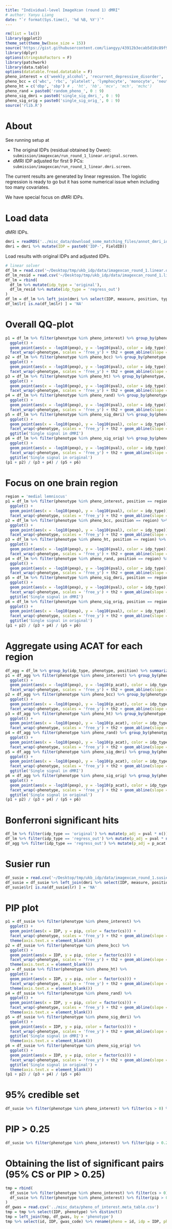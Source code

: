 ```yaml
---
title: "Individual-level ImageXcan (round 1) dMRI"
# author: Yanyu Liang
date: "`r format(Sys.time(), '%d %B, %Y')`"
---
```


```r
rm(list = ls())
library(ggplot2)
theme_set(theme_bw(base_size = 15))
source('https://gist.githubusercontent.com/liangyy/43912b3ecab5d10c89f9d4b2669871c9/raw/3ca651cfa53ffccb8422f432561138a46e93710f/my_ggplot_theme.R')
library(dplyr)
options(stringsAsFactors = F)
library(patchwork)
library(data.table)
options(datatable.fread.datatable = F)
pheno_interest = c('weekly_alcohol', 'recurrent_depressive_disorder', 'parent_depression', 'parent_AD', 'handedness', 'daily_coffee', 'daily_cigarettes')
pheno_bcc = c('wbc', 'rbc', 'platelet', 'lymphocyte', 'monocyte', 'neutrophil', 'eosinophil', 'basophil')
pheno_ht = c('dbp', 'sbp') # , 'ht', 'hb', 'mcv', 'mch', 'mchc')
pheno_rand = paste0('random_pheno_', 0 : 9)
pheno_sig_dmri = paste0('single_sig_dmri_', 0 : 9)
pheno_sig_orig = paste0('single_sig_orig_', 0 : 9)
source('rlib.R')
```

# About

See running setup at 

* The original IDPs (residual obtained by Owen): `submission/imagexcan/run_round_1_linear.orignal.screen`.
* dMRI IDP adjusted for first 9 PCs: `submission/imagexcan/run_round_1_linear.dmri.screen`.

The current results are generated by linear regression. 
The logistic regression is ready to go but it has some numerical issue when including too many covariates.

We have special focus on dMRI IDPs.

# Load data

dMRI IDPs.

```r
dmri = readRDS('../misc_data/download_some_matching_files/annot_dmri_idps.rds')
dmri = dmri %>% mutate(IDP = paste0('IDP-', FieldID))
```

Load results with original IDPs and adjusted IDPs.

```r
# linear solver
df_lm = read.csv('~/Desktop/tmp/ukb_idp/data/imagexcan_round_1.linear.original.csv') %>% filter(IDP %in% dmri$IDP)
df_lm_resid = read.csv('~/Desktop/tmp/ukb_idp/data/imagexcan_round_1.linear.dmri.csv') %>% filter(IDP %in% dmri$IDP)
df_lm = rbind(
  df_lm %>% mutate(idp_type = 'original'),
  df_lm_resid %>% mutate(idp_type = 'regress_out')
)
df_lm = df_lm %>% left_join(dmri %>% select(IDP, measure, position, type, lr), by = 'IDP')
df_lm$lr[ is.na(df_lm$lr) ] = 'NA'
```


# Overall QQ-plot

```r
p1 = df_lm %>% filter(phenotype %in% pheno_interest) %>% group_by(phenotype, idp_type) %>% mutate(pexp = rank(pval) / (n() + 1)) %>% 
  ggplot() + 
  geom_point(aes(x = -log10(pexp), y = -log10(pval), color = idp_type)) + 
  facet_wrap(~phenotype, scales = 'free_y') + th2 + geom_abline(slope = 1, intercept = 0)
p2 = df_lm %>% filter(phenotype %in% pheno_bcc) %>% group_by(phenotype, idp_type) %>% mutate(pexp = rank(pval) / (n() + 1)) %>% 
  ggplot() + 
  geom_point(aes(x = -log10(pexp), y = -log10(pval), color = idp_type)) + 
  facet_wrap(~phenotype, scales = 'free_y') + th2 + geom_abline(slope = 1, intercept = 0)
p3 = df_lm %>% filter(phenotype %in% pheno_ht) %>% group_by(phenotype, idp_type) %>% mutate(pexp = rank(pval) / (n() + 1)) %>% 
  ggplot() + 
  geom_point(aes(x = -log10(pexp), y = -log10(pval), color = idp_type)) + 
  facet_wrap(~phenotype, scales = 'free_y') + th2 + geom_abline(slope = 1, intercept = 0)
p4 = df_lm %>% filter(phenotype %in% pheno_rand) %>% group_by(phenotype, idp_type) %>% mutate(pexp = rank(pval) / (n() + 1)) %>% 
  ggplot() + 
  geom_point(aes(x = -log10(pexp), y = -log10(pval), color = idp_type)) + 
  facet_wrap(~phenotype, scales = 'free_y') + th2 + geom_abline(slope = 1, intercept = 0)
p5 = df_lm %>% filter(phenotype %in% pheno_sig_dmri) %>% group_by(phenotype, idp_type) %>% mutate(pexp = rank(pval) / (n() + 1)) %>% 
  ggplot() + 
  geom_point(aes(x = -log10(pexp), y = -log10(pval), color = idp_type)) + 
  facet_wrap(~phenotype, scales = 'free_y') + th2 + geom_abline(slope = 1, intercept = 0) +
  ggtitle('Single signal in dMRI')
p6 = df_lm %>% filter(phenotype %in% pheno_sig_orig) %>% group_by(phenotype, idp_type) %>% mutate(pexp = rank(pval) / (n() + 1)) %>% 
  ggplot() + 
  geom_point(aes(x = -log10(pexp), y = -log10(pval), color = idp_type)) + 
  facet_wrap(~phenotype, scales = 'free_y') + th2 + geom_abline(slope = 1, intercept = 0) +
  ggtitle('Single signal in original')
(p1 + p2) / (p3 + p4) / (p5 + p6)
```

# Focus on one brain region

```r
region = 'medial lemniscus'
p1 = df_lm %>% filter(phenotype %in% pheno_interest, position == region) %>% group_by(phenotype, idp_type) %>% mutate(pexp = rank(pval) / (n() + 1)) %>% 
  ggplot() + 
  geom_point(aes(x = -log10(pexp), y = -log10(pval), color = idp_type)) + 
  facet_wrap(~phenotype, scales = 'free_y') + th2 + geom_abline(slope = 1, intercept = 0)
p2 = df_lm %>% filter(phenotype %in% pheno_bcc, position == region) %>% group_by(phenotype, idp_type) %>% mutate(pexp = rank(pval) / (n() + 1)) %>% 
  ggplot() + 
  geom_point(aes(x = -log10(pexp), y = -log10(pval), color = idp_type)) + 
  facet_wrap(~phenotype, scales = 'free_y') + th2 + geom_abline(slope = 1, intercept = 0)
p3 = df_lm %>% filter(phenotype %in% pheno_ht, position == region) %>% group_by(phenotype, idp_type) %>% mutate(pexp = rank(pval) / (n() + 1)) %>% 
  ggplot() + 
  geom_point(aes(x = -log10(pexp), y = -log10(pval), color = idp_type)) + 
  facet_wrap(~phenotype, scales = 'free_y') + th2 + geom_abline(slope = 1, intercept = 0)
p4 = df_lm %>% filter(phenotype %in% pheno_rand, position == region) %>% group_by(phenotype, idp_type) %>% mutate(pexp = rank(pval) / (n() + 1)) %>% 
  ggplot() + 
  geom_point(aes(x = -log10(pexp), y = -log10(pval), color = idp_type)) + 
  facet_wrap(~phenotype, scales = 'free_y') + th2 + geom_abline(slope = 1, intercept = 0)
p5 = df_lm %>% filter(phenotype %in% pheno_sig_dmri, position == region) %>% group_by(phenotype, idp_type) %>% mutate(pexp = rank(pval) / (n() + 1)) %>% 
  ggplot() + 
  geom_point(aes(x = -log10(pexp), y = -log10(pval), color = idp_type)) + 
  facet_wrap(~phenotype, scales = 'free_y') + th2 + geom_abline(slope = 1, intercept = 0) +
  ggtitle('Single signal in dMRI')
p6 = df_lm %>% filter(phenotype %in% pheno_sig_orig, position == region) %>% group_by(phenotype, idp_type) %>% mutate(pexp = rank(pval) / (n() + 1)) %>% 
  ggplot() + 
  geom_point(aes(x = -log10(pexp), y = -log10(pval), color = idp_type)) + 
  facet_wrap(~phenotype, scales = 'free_y') + th2 + geom_abline(slope = 1, intercept = 0) +
  ggtitle('Single signal in original')
(p1 + p2) / (p3 + p4) / (p5 + p6)
```

# Aggregate using ACAT for each region

```r
df_agg = df_lm %>% group_by(idp_type, phenotype, position) %>% summarize(p_acat = acat(pval)) %>% ungroup()
p1 = df_agg %>% filter(phenotype %in% pheno_interest) %>% group_by(phenotype, idp_type) %>% mutate(pexp = rank(p_acat) / (n() + 1)) %>% 
  ggplot() + 
  geom_point(aes(x = -log10(pexp), y = -log10(p_acat), color = idp_type)) + 
  facet_wrap(~phenotype, scales = 'free_y') + th2 + geom_abline(slope = 1, intercept = 0)
p2 = df_agg %>% filter(phenotype %in% pheno_bcc) %>% group_by(phenotype, idp_type) %>% mutate(pexp = rank(p_acat) / (n() + 1)) %>% 
  ggplot() + 
  geom_point(aes(x = -log10(pexp), y = -log10(p_acat), color = idp_type)) + 
  facet_wrap(~phenotype, scales = 'free_y') + th2 + geom_abline(slope = 1, intercept = 0)
p3 = df_agg %>% filter(phenotype %in% pheno_ht) %>% group_by(phenotype, idp_type) %>% mutate(pexp = rank(p_acat) / (n() + 1)) %>% 
  ggplot() + 
  geom_point(aes(x = -log10(pexp), y = -log10(p_acat), color = idp_type)) + 
  facet_wrap(~phenotype, scales = 'free_y') + th2 + geom_abline(slope = 1, intercept = 0)
p4 = df_agg %>% filter(phenotype %in% pheno_rand) %>% group_by(phenotype, idp_type) %>% mutate(pexp = rank(p_acat) / (n() + 1)) %>% 
  ggplot() + 
  geom_point(aes(x = -log10(pexp), y = -log10(p_acat), color = idp_type)) + 
  facet_wrap(~phenotype, scales = 'free_y') + th2 + geom_abline(slope = 1, intercept = 0)
p5 = df_agg %>% filter(phenotype %in% pheno_sig_dmri) %>% group_by(phenotype, idp_type) %>% mutate(pexp = rank(p_acat) / (n() + 1)) %>% 
  ggplot() + 
  geom_point(aes(x = -log10(pexp), y = -log10(p_acat), color = idp_type)) + 
  facet_wrap(~phenotype, scales = 'free_y') + th2 + geom_abline(slope = 1, intercept = 0) +
  ggtitle('Single signal in dMRI')
p6 = df_agg %>% filter(phenotype %in% pheno_sig_orig) %>% group_by(phenotype, idp_type) %>% mutate(pexp = rank(p_acat) / (n() + 1)) %>% 
  ggplot() + 
  geom_point(aes(x = -log10(pexp), y = -log10(p_acat), color = idp_type)) + 
  facet_wrap(~phenotype, scales = 'free_y') + th2 + geom_abline(slope = 1, intercept = 0) +
  ggtitle('Single signal in original')
(p1 + p2) / (p3 + p4) / (p5 + p6)
```

# Bonferroni significant hits

```r
df_lm %>% filter(idp_type == 'original') %>% mutate(p_adj = pval * n()) %>% filter(p_adj < 0.05, phenotype %in% pheno_interest) %>% pander::pander(caption = 'Bonferroni significant IDP-level (alpha = 0.05) among all focal traits (original IDP)')
df_lm %>% filter(idp_type == 'regress_out') %>% mutate(p_adj = pval * n()) %>% filter(p_adj < 0.05, phenotype %in% pheno_interest) %>% pander::pander(caption = 'Bonferroni significant IDP-level (alpha = 0.05) among all focal traits (adjusted IDP)')
df_agg %>% filter(idp_type == 'regress_out') %>% mutate(p_adj = p_acat * n()) %>% filter(p_adj < 0.05, phenotype %in% pheno_interest) %>% pander::pander(caption = 'Bonferroni significant region-level (alpha = 0.05) among all focal traits (adjusted IDP)')
```

# Susier run

```r
df_susie = read.csv('~/Desktop/tmp/ukb_idp/data/imagexcan_round_1.susie.dmri.csv') # %>% filter(IDP %in% dmri$IDP)
df_susie = df_susie %>% left_join(dmri %>% select(IDP, measure, position, type, lr), by = 'IDP')
df_susie$lr[ is.na(df_susie$lr) ] = 'NA'
```

# PIP plot

```r
p1 = df_susie %>% filter(phenotype %in% pheno_interest) %>% 
  ggplot() + 
  geom_point(aes(x = IDP, y = pip, color = factor(cs))) + 
  facet_wrap(~phenotype, scales = 'free_y') + th2 + geom_abline(slope = 1, intercept = 0) +
  theme(axis.text.x = element_blank())
p2 = df_susie %>% filter(phenotype %in% pheno_bcc) %>%
  ggplot() + 
  geom_point(aes(x = IDP, y = pip, color = factor(cs))) + 
  facet_wrap(~phenotype, scales = 'free_y') + th2 + geom_abline(slope = 1, intercept = 0) +
  theme(axis.text.x = element_blank())
p3 = df_susie %>% filter(phenotype %in% pheno_ht) %>%
  ggplot() + 
  geom_point(aes(x = IDP, y = pip, color = factor(cs))) + 
  facet_wrap(~phenotype, scales = 'free_y') + th2 + geom_abline(slope = 1, intercept = 0) +
  theme(axis.text.x = element_blank())
p4 = df_susie %>% filter(phenotype %in% pheno_rand) %>% 
  ggplot() + 
  geom_point(aes(x = IDP, y = pip, color = factor(cs))) + 
  facet_wrap(~phenotype, scales = 'free_y') + th2 + geom_abline(slope = 1, intercept = 0) +
  theme(axis.text.x = element_blank())
p5 = df_susie %>% filter(phenotype %in% pheno_sig_dmri) %>%
  ggplot() + 
  geom_point(aes(x = IDP, y = pip, color = factor(cs))) + 
  facet_wrap(~phenotype, scales = 'free_y') + th2 + geom_abline(slope = 1, intercept = 0) +
  ggtitle('Single signal in dMRI') +
  theme(axis.text.x = element_blank())
p6 = df_susie %>% filter(phenotype %in% pheno_sig_orig) %>% 
  ggplot() + 
  geom_point(aes(x = IDP, y = pip, color = factor(cs))) + 
  facet_wrap(~phenotype, scales = 'free_y') + th2 + geom_abline(slope = 1, intercept = 0) +
  ggtitle('Single signal in original') +
  theme(axis.text.x = element_blank())
(p1 + p2) / (p3 + p4) / (p5 + p6)
```

# 95% credible set

```r
df_susie %>% filter(phenotype %in% pheno_interest) %>% filter(cs > 0) %>% pander::pander(caption = 'IDP in 95% credible set among all focal phenotypes')
```

# PIP > 0.25

```r
df_susie %>% filter(phenotype %in% pheno_interest) %>% filter(pip > 0.25) %>% pander::pander(caption = 'IDP in 95% credible set among all focal phenotypes')
```

# Obtaining the list of significant pairs (95% CS or PIP > 0.25)

```r
tmp = rbind(
  df_susie %>% filter(phenotype %in% pheno_interest) %>% filter(cs > 0),
  df_susie %>% filter(phenotype %in% pheno_interest) %>% filter(pip > 0.25)
)
df_gwas = read.csv('../misc_data/pheno_of_interest.meta_table.csv')
tmp = tmp %>% select(IDP, phenotype) %>% distinct()
tmp = left_join(tmp, df_gwas, by = 'phenotype')
tmp %>% select(id, IDP, gwas_code) %>% rename(pheno = id, idp = IDP, pheno_code = gwas_code) %>% write.table('../misc_data/imagexcan_round_1.dmri.signif.tsv', sep = '\t', quo = F, row = F, col = T)
```
